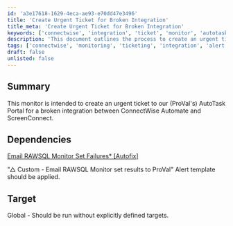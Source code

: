 ```yaml
---
id: 'a3e17618-1629-4eca-ae93-e70dd47e3496'
title: 'Create Urgent Ticket for Broken Integration'
title_meta: 'Create Urgent Ticket for Broken Integration'
keywords: ['connectwise', 'integration', 'ticket', 'monitor', 'autotask']
description: 'This document outlines the process to create an urgent ticket in ProVal’s AutoTask Portal for a broken integration between ConnectWise Automate and ScreenConnect. It includes dependencies and target settings for effective monitoring.'
tags: ['connectwise', 'monitoring', 'ticketing', 'integration', 'alert']
draft: false
unlisted: false
---
```

## Summary

This monitor is intended to create an urgent ticket to our (ProVal's) AutoTask Portal for a broken integration between ConnectWise Automate and ScreenConnect.

## Dependencies

[Email RAWSQL Monitor Set Failures* [Autofix]](https://proval.itglue.com/DOC-5078775-10390936)

"△ Custom - Email RAWSQL Monitor set results to ProVal" Alert template should be applied.

## Target

Global - Should be run without explicitly defined targets.












